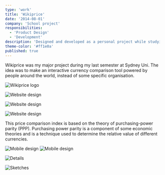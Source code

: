 ```yaml
---
type: 'work'
title: 'Wikiprice'
date: '2014-08-01'
company: 'School project'
responsibilities:
  - 'Product Design'
  - 'Development'
description: 'Designed and developed as a personal project while studying at Sydney University. Built the database using MySQL.'
theme-color: '#ff1e0a'
published: true
---
```



Wikiprice was my major project during my last semester at Sydney Uni. The idea was to make an interactive currency comparison tool powered by people around the world, instead of some specific organisation.

<ImageContainer maxSize={280} noShadow noBorder>

![Wikiprice logo](works-wikiprice-00.svg)

</ImageContainer>

<ImageContainer noCaption>

![Website design](works-wikiprice-01.png)

</ImageContainer>

<ImageContainer noCaption>

![Website design](works-wikiprice-02.png)

</ImageContainer>

<ImageContainer noCaption>

![Website design](works-wikiprice-03.png)

</ImageContainer>

This price comparison index is based on the theory of purchasing-power parity (PPP). Purchasing power parity is a component of some economic theories and is a technique used to determine the relative value of different currencies.

<ImageContainer grid={2} size="medium" noCaption>

![Mobile design](works-wikiprice-04.png)
![Mobile design](works-wikiprice-05.png)

</ImageContainer>

<ImageContainer size="medium" noShadow noBorder noCaption>

![Details](works-wikiprice-06.png)

</ImageContainer>

<ImageContainer noShadow noBorder>

![Sketches](works-wikiprice-07.jpg)

</ImageContainer>